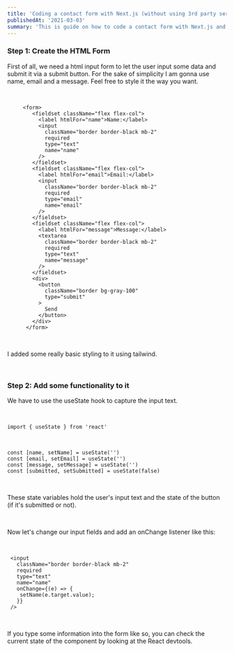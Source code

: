 ```yaml
---
title: 'Coding a contact form with Next.js (without using 3rd party services)'
publishedAt: '2021-03-03'
summary: 'This is guide on how to code a contact form with Next.js and Nodemailer without using any 3rd party services.'
---
```

<MDXImage alt="letterboxes"
          imgid="letterboxes.jpg"
          width={1897} height={1278} layout="responsive"/>


### Step 1: Create the HTML Form

First of all, we need a html input form to let the user input some data and submit it via a submit button.
For the sake of simplicity I am gonna use name, email and a message. Feel free to style it the way you want.

<br/>

```
     <form>
        <fieldset className="flex flex-col">
          <label htmlFor="name">Name:</label>
          <input
            className="border border-black mb-2"
            required
            type="text"
            name="name"
          />
        </fieldset>
        <fieldset className="flex flex-col">
          <label htmlFor="email">Email:</label>
          <input
            className="border border-black mb-2"
            required
            type="email"
            name="email"
          />
        </fieldset>
        <fieldset className="flex flex-col">
          <label htmlFor="message">Message:</label>
          <textarea
            className="border border-black mb-2"
            required
            type="text"
            name="message"
          />
        </fieldset>
        <div>
          <button
            className="border bg-gray-100"
            type="submit"
          >
            Send
          </button>
        </div>
      </form>
```
<br/>

I added some really basic styling to it using tailwind.

<br/>

### Step 2: Add some functionality to it

We have to use the useState hook to capture the input text.

<br/>

```
import { useState } from 'react'
```

<br/>

```
const [name, setName] = useState('')
const [email, setEmail] = useState('')
const [message, setMessage] = useState('')
const [submitted, setSubmitted] = useState(false)
```
<br/>

These state variables hold the user&apos;s input text and the state of the button (if it&apos;s submitted or not).

<br/>

Now let&apos;s change our input fields and add an onChange listener like this:

<br/>

```
 <input
   className="border border-black mb-2"
   required
   type="text"
   name="name"
   onChange={(e) => {
    setName(e.target.value);
   }}
 />
```

<br/>

If you type some information into the form like so, you can check the current state of the component
by looking at the React devtools.

<br/>

<MDXImage alt="form with sample data"
          imgid="form-state.png"
          width={200} height={230}/>

<br/>

<MDXImage alt="react devtools state"
          imgid="form-state-devtools.png"
          width={464} height={194}/>
